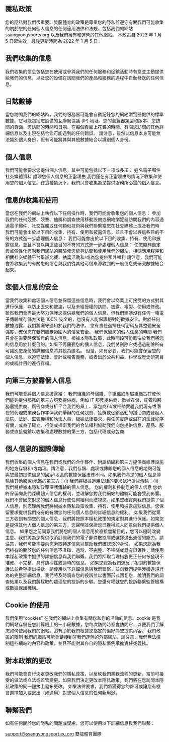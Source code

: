 ## 隱私政策  
您的隱私對我們很重要。雙龍體育的政策是尊重您的隱私並遵守有關我們可能收集的關於您的任何個人信息的任何適用法律和法規，包括我們的網站ssangyongsports.org 以及我們擁有和運營的其他網站。
本政策自 2022 年 1 月 5 日起生效，最後更新時間為 2022 年 1 月 5 日。
## 我們收集的信息
我們收集的信息包括您在使用或參與我們的任何服務和促銷活動時有意並主動提供給我們的信息，以及您的設備在訪問我們的產品和服務的過程中自動發送的任何信息。
## 日誌數據
當您訪問我們的網站時，我們的服務器可能會自動記錄您的網絡瀏覽器提供的標準數據。它可能包括您設備的互聯網協議 (IP) 地址、您的瀏覽器類型和版本、您訪問的頁面、您訪問的時間和日期、在每個頁面上花費的時間、有關您訪問的其他詳細信息以及出現在結合您可能遇到的任何錯誤。
請注意，雖然此信息本身可能無法識別個人身份，但有可能將其與其他數據結合以識別個人身份。
## 個人信息
我們可能會要求您提供個人信息，其中可能包括以下一項或多項：
姓名電子郵件社交媒體資料
處理您個人信息的正當理由
我們僅在有正當理由的情況下收集和使用您的個人信息。在這種情況下，我們只會收集為您提供服務所必需的個人信息。
## 信息的收集和使用
當您在我們的網站上執行以下任何操作時，我們可能會收集您的個人信息：
參加我們的任何競賽、競賽、抽獎和調查使用移動設備或網絡瀏覽器訪問我們的內容通過電子郵件、社交媒體或任何類似技術與我們聯繫當您在社交媒體上提及我們時
我們可能會出於以下目的收集、持有、使用和披露信息，並且不會以與這些目的不符的方式進一步處理個人信息：
我們可能會出於以下目的收集、持有、使用和披露信息，並且不會以與這些目的不符的方式進一步處理個人信息：
使您能夠自定義或個性化您對我們網站的體驗使您能夠訪問和使用我們的網站、相關應用程序和相關社交媒體平台舉辦比賽、抽獎活動和/或為您提供額外福利
請注意，我們可能會將收集到的有關您的信息與我們從其他可信來源收到的一般信息或研究數據結合起來。
## 您個人信息的安全
當我們收集和處理個人信息並保留這些信息時，我們會以商業上可接受的方式對其進行保護，以防止丟失和被盜，以及未經授權的訪問、披露、複製、使用或修改。
雖然我們會盡最大努力保護您提供給我們的個人信息，但我們建議沒有任何一種電子傳輸或存儲方法是 100% 安全的，也沒有人能保證絕對的數據安全。對於任何數據洩露，我們將遵守適用於我們的法律。
您有責任選擇任何密碼及其整體安全強度，確保您在我們服務範圍內的信息安全。
我們保留您的個人信息的時間
我們只會在需要時保留您的個人信息。根據本隱私政策，此時間段可能取決於我們將您的信息用於什麼目的。如果不再需要您的個人信息，我們將刪除它或通過刪除所有可識別您身份的詳細信息將其設為匿名。
但是，如有必要，我們可能會保留您的個人信息，以遵守法律、會計或報告義務，或者出於公共利益、科學或歷史研究目的或統計目的進行存檔。
## 向第三方披露個人信息
我們可能會將個人信息披露給：
我們組織的母組織、子組織或附屬組織旨在使他們能夠提供服務的第三方服務提供商，例如 IT 服務提供商、數據存儲、託管和服務器提供商、廣告商或分析平台我們的員工、承包商和/或相關實體我們現有或潛在的代理或業務合作夥伴我們舉辦的任何競賽、抽獎或促銷活動的讚助商或發起人法院、法庭、監管機構和執法人員，根據法律要求，與任何實際或潛在的法律程序有關，或為了確立、行使或捍衛我們的合法權利協助我們向您提供信息、產品、服務或直接營銷以收集和處理數據的第三方，包括代理或分包商
## 個人信息的國際傳輸
我們收集的個人信息在我們或我們的合作夥伴、附屬組織和第三方提供商維護設施的地方存儲和/或處理。請注意，我們存儲、處理或傳輸您的個人信息的地點可能與您最初提供信息的國家/地區的數據保護法律不同。如果我們將您的個人信息傳輸給其他國家/地區的第三方：(i) 我們將根據適用法律的要求執行這些傳輸；(ii) 我們將根據本隱私政策保護傳輸的個人信息。
您的權利和控制您的個人信息
您始終保留向我們隱瞞個人信息的權利，並理解您對我們網站的體驗可能會受到影響。我們不會因您對您的個人信息行使任何權利而歧視您。如果您確實向我們提供了個人信息，則您理解我們將根據本隱私政策收集、持有、使用和披露這些信息。您保留要求提供我們持有的有關您的任何個人信息的詳細信息的權利。
如果我們從第三方收到有關您的個人信息，我們將按照本隱私政策的規定對其進行保護。如果您是提供其他人個人信息的第三方，您聲明並保證您已獲得該人同意向我們提供個人信息。
如果您之前同意我們將您的個人信息用於直接營銷目的，您可以隨時改變主意。我們將為您提供取消訂閱我們的電子郵件數據庫或選擇退出通信的能力。請注意，我們可能需要向您索取特定信息以幫助我們確認您的身份。
如果您認為我們持有的關於您的任何信息不准確、過時、不完整、不相關或具有誤導性，請使用本隱私政策中提供的詳細信息與我們聯繫。我們將採取合理措施更正任何被發現不准確、不完整、具有誤導性或過時的信息。
如果您認為我們違反了相關的數據保護法並希望提出投訴，請使用以下詳細信息與我們聯繫，並向我們提供涉嫌違規行為的完整詳細信息。我們將及時調查您的投訴並以書面形式回复您，說明我們的調查結果以及我們將採取的處理您的投訴的步驟。您還有權就您的投訴聯繫監管機構或數據保護機構。
## Cookie 的使用
我們使用“cookies” 在我們的網站上收集有關您和您的活動的信息。cookie 是我們網站存儲在您計算機上的一小段數據，您每次訪問時都會訪問它，以便我們了解您如何使用我們的網站。這有助於我們根據您指定的偏好為您提供內容。
我們政策的限制
我們的網站可能會鏈接到非我們運營的外部網站。請注意，我們無法控制這些網站的內容和政策，並且不能對其各自的隱私慣例承擔責任或義務。
## 對本政策的更改
我們可能會自行決定更改我們的隱私政策，以反映我們業務流程的更新、當前可接受的做法或立法或監管變更。如果我們決定更改本隱私政策，我們將在您訪問本隱私政策的同一鏈接上發布更改。
如果法律要求，我們將獲得您的許可或讓您有機會選擇加入或退出（如適用）對您個人信息的任何新用途。
## 聯繫我們
如有任何關於您的隱私的問題或疑慮，您可以使用以下詳細信息與我們聯繫：

support@ssangyongsport.eu.org 雙龍體育團隊

